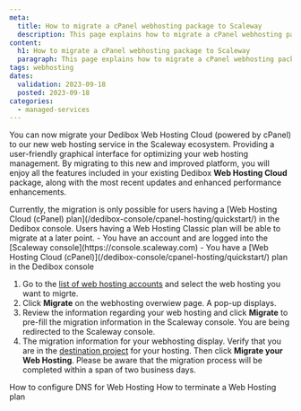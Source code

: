 ```yaml
---
meta:
  title: How to migrate a cPanel webhosting package to Scaleway
  description: This page explains how to migrate a cPanel webhosting package to Scaleway.
content:
  h1: How to migrate a cPanel webhosting package to Scaleway
  paragraph: This page explains how to migrate a cPanel webhosting package to Scaleway.
tags: webhosting
dates:
  validation: 2023-09-18
  posted: 2023-09-18
categories:
  - managed-services
---
```



You can now migrate your Dedibox Web Hosting Cloud (powered by cPanel) to our new web hosting service in the Scaleway ecosystem. Providing a user-friendly graphical interface for optimizing your web hosting management. By migrating to this new and improved platform, you will enjoy all the features included in your existing Dedibox **Web Hosting Cloud** package, along with the most recent updates and enhanced performance enhancements.

<Message type="important">
    Currently, the migration is only possible for users having a [Web Hosting Cloud (cPanel) plan](/dedibox-console/cpanel-hosting/quickstart/) in the Dedibox console. Users having a Web Hosting Classic plan will be able to migrate at a later point.
</Message>

<Macro id="iam-requirements" />

<Message type="requirement">
  - You have an account and are logged into the [Scaleway console](https://console.scaleway.com)
  - You have a [Web Hosting Cloud (cPanel)](/dedibox-console/cpanel-hosting/quickstart/) plan in the Dedibox console
</Message>

1. Go to the [list of web hosting accounts](https://console.online.net/fr/mut/list) and select the web hosting you want to migrte.
2. Click **Migrate** on the webhosting overwiew page. A pop-up displays.
3. Review the information regarding your web hosting and click **Migrate** to pre-fill the migration information in the Scaleway console. You are being redirected to the Scaleway console.
4. The migration information for your webhosting display. Verify that you are in the [destination project](/console/my-project/quickstart/) for your hosting. Then click **Migrate your Web Hosting**.
    <Lightbox src="scaleway-webhosting-migrate-console.webp" alt="" />
    <Message type="important">
        Please be aware that the migration process will be completed within a span of two business days.
    </Message>

<Navigation title="See Also">
  <PreviousButton to="/managed-services/webhosting/how-to/configure-dns-webhosting/">How to configure DNS for Web Hosting</PreviousButton>
  <NextButton to="/managed-services/webhosting/how-to/terminate-webhosting/">How to terminate a Web Hosting plan</NextButton>
</Navigation>
